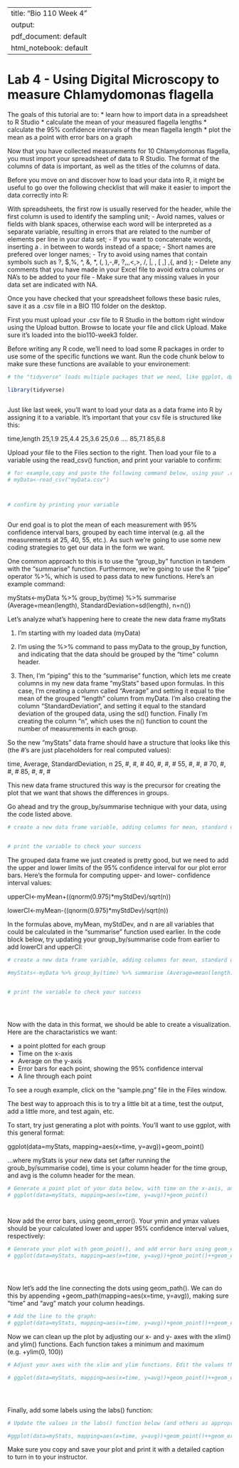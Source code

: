 
---
title: "Bio 110 Week 4"
output:
  pdf_document: default
  html_notebook: default
---


# Lab 4 - Using Digital Microscopy to measure Chlamydomonas flagella



The goals of this tutorial are to:
* learn how to import data in a spreadsheet to R Studio
* calculate the mean of your measured flagella lengths
* calculate the 95% confidence intervals of the mean flagella length
* plot the mean as a point with error bars on a graph

Now that you have collected measurements for 10 Chlamydomonas flagella, you must import your spreadsheet of data to R Studio. The format of the columns of data is important, as well as the titles of the columns of data. 

Before you move on and discover how to load your data into R, it might be useful to go over the following checklist that will make it easier to import the data correctly into R:

With spreadsheets, the first row is usually reserved for the header, while the first column is used to identify the sampling unit;
- Avoid names, values or fields with blank spaces, otherwise each word will be interpreted as a separate variable, resulting in errors that are related to the number of elements per line in your data set;
- If you want to concatenate words, inserting a . in between to words instead of a space;
- Short names are prefered over longer names;
- Try to avoid using names that contain symbols such as ?, $,%, ^, &, *, (, ),-,#, ?,,,<,>, /, |, \, [ ,] ,{, and };
- Delete any comments that you have made in your Excel file to avoid extra columns or NA’s to be added to your file
- Make sure that any missing values in your data set are indicated with NA.


Once you have checked that your spreadsheet follows these basic rules, save it as a .csv file in a BIO 110 folder on the desktop.  

First you must upload your .csv file to R Studio in the bottom right window using the Upload button.  Browse to locate your file and click Upload.  Make sure it's loaded into the bio110-week3 folder.

Before writing any R code, we'll need to load some R packages in order to use some of the specific functions we want.  Run the code chunk below to make sure these functions are available to your environement:

```r

# the "tidyverse" loads multiple packages that we need, like ggplot, dplyr, and readr

library(tidyverse)



```
 

Just like last week, you'll want to load your data as a data frame into R by assigning it to a variable. It's important that your csv file is structured like this:

time,length
25,1.9
25,4.4
25,3.6
25,0.6
....
85,7.1
85,6.8



Upload your file to the Files section to the right. Then load your file to a variable using the read_csv() function, and print your variable to confirm:

```r
# for example,copy and paste the following command below, using your .csv file name in "":
# myData<-read_csv("myData.csv")



# confirm by printing your variable



```


Our end goal is to plot the mean of each measurement with 95% confidence interval bars, grouped by each time interval (e.g. all the measurements at 25, 40, 55, etc.). As such we're going to use some new coding strategies to get our data in the form we want. 

One common approach to this is to use the "group_by" function in tandem with the "summarise" function. Furthermore, we're going to use the R "pipe" operator %>%, which is used to pass data to new functions. Here's an example command:

myStats<-myData %>% group_by(time) %>% summarise (Average=mean(length), StandardDeviation=sd(length), n=n())

Let's analyze what's happening here to create the new data frame myStats

1) I'm starting with my loaded data (myData)

2) I'm using the %>% command to pass myData to the group_by function, and indicating that the data should be grouped by the "time" column header.

3) Then, I'm "piping" this to the "summarise" function, which lets me create columns in my new data frame "myStats" based upon formulas. In this case, I'm creating a column called "Average" and setting it equal to the mean of the grouped "length" column from myData. I'm also creating the column "StandardDeviation", and setting it equal to the standard deviation of the grouped data, using the sd() function. Finally I'm creating the column "n", which uses the n() function to count the number of measurements in each group.

So the new "myStats" data frame should have a structure that looks like this (the #'s are just placeholders for real computed values):

time, Average, StandardDeviation, n
25, #, #, #
40, #, #, #
55, #, #, #
70, #, #, #
85, #, #, #

This new data frame structured this way is the precursor for creating the plot that we want that shows the differences in groups.

Go ahead and try the group_by/summarise technique with your data, using the code listed above.

```r
# create a new data frame variable, adding columns for mean, standard deviation, and number of measurements 


# print the variable to check your success


```


The grouped data frame we just created is pretty good, but we need to add the upper and lower limits of the 95% confidence interval for our plot error bars. Here's the formula for computing upper- and lower- confidence interval values:

upperCI<-myMean+((qnorm(0.975)*myStdDev)/sqrt(n))

lowerCI<-myMean-((qnorm(0.975)*myStdDev)/sqrt(n))

In the formulas above, myMean, myStdDev, and n are all variables that could be calculated in the "summarise" function used earlier. In the code block below, try updating your group_by/summarise code from earlier to add lowerCI and upperCI:




```r

# create a new data frame variable, adding columns for mean, standard deviation, number of measurements, upperCI, and lowerCI

#myStats<-myData %>% group_by(time) %>% summarise (Average=mean(length), StandardDeviation=sd(length), n=n(), lowerCI<-myMean-((qnorm(0.975)*myStdDev)/sqrt(n)), upperCI<-myMean+((qnorm(0.975)*myStdDev)/sqrt(n)))


# print the variable to check your success





```




Now with the data in this format, we should be able to create a visualization. Here are the charactaristics we want:

* a point plotted for each group
* Time on the x-axis
* Average on the y-axis
* Error bars for each point, showing the 95% confidence interval
* A line through each point

To see a rough example, click on the "sample.png" file in the Files window.

The best way to approach this is to try a little bit at a time, test the output, add a little more, and test again, etc.

To start, try just generating a plot with points. You'll want to use ggplot, with this general format:


ggplot(data=myStats, mapping=aes(x=time, y=avg))+geom_point()

...where myStats is your new data set (after running the groub_by/summarise code), time is your column header for the time group, and avg is the column header for the mean.


```r

# Generate a point plot of your data below, with time on the x-axis, and average on the y-axis, using geom_point()
# ggplot(data=myStats, mapping=aes(x=time, y=avg))+geom_point()




```


Now add the error bars, using geom_error(). Your ymin and ymax values should be your calculated lower and upper 95% confidence interval values, respectively:

```r

# Generate your plot with geom_point(), and add error bars using geom_errorbar() 
# ggplot(data=myStats, mapping=aes(x=time, y=avg))+geom_point()++geom_errorbar(mapping=aes(ymin=lowerCI, ymax=upperCI), width=5)





```


Now let's add the line connecting the dots using geom_path(). We can do this by appending  +geom_path(mapping=aes(x=time, y=avg)), making sure "time" and "avg" match your column headings. 

```r

# Add the line to the graph:
# ggplot(data=myStats, mapping=aes(x=time, y=avg))+geom_point()++geom_errorbar(mapping=aes(ymin=lowerCI, ymax=upperCI), width=5)+geom_path(mapping=aes(x=time, y=avg))


```


Now we can clean up the plot by adjusting our x- and y- axes with the xlim() and ylim() functions. Each function takes a minimum and maximum (e.g. +ylim(0, 100))

```r

# Adjust your axes with the xlim and ylim functions. Edit the values those functions below to improve your plot.

# ggplot(data=myStats, mapping=aes(x=time, y=avg))+geom_point()++geom_errorbar(mapping=aes(ymin=lowerCI, ymax=upperCI), width=5)+geom_path(mapping=aes(x=time, y=avg))+xlim(0,100)+ylim(0,100)





```


Finally, add some labels using the labs() function:

```r

# Update the values in the labs() function below (and others as appropriate)

#ggplot(data=myStats, mapping=aes(x=time, y=avg))+geom_point()++geom_errorbar(mapping=aes(ymin=lowerCI, ymax=upperCI), width=5)+geom_path(mapping=aes(x=time, y=avg))+xlim(0,100)+ylim(0,100)+labs(title="my title", x="my x label", y="my y axis label")


```





Make sure you copy and save your plot and print it with a detailed caption to turn in to your instructor.

